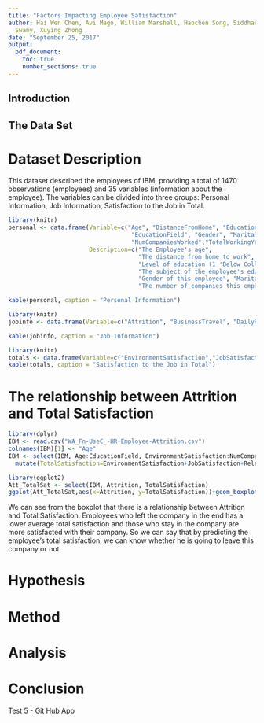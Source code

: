 ```yaml
---
title: "Factors Impacting Employee Satisfaction"
author: Hai Wen Chen, Avi Mago, William Marshall, Haochen Song, Siddharth Srinivasan
  Swamy, Xuying Zhong
date: "September 25, 2017"
output:
  pdf_document:
    toc: true
    number_sections: true
---
```


## Introduction

## The Data Set
# Dataset Description
This dataset described the employees of IBM, providing a total of 1470 observations (employees) and 35 variables (information about the employee). The variables can be divided into three groups: Personal Information, Job Information, Satisfaction to the Job in Total.
```r
library(knitr)
personal <- data.frame(Variable=c("Age", "DistanceFromHome", "Education",
                                   "EducationField", "Gender", "MaritalStatus",
                                   "NumCompaniesWorked","TotalWorkingYears"),
                       Description=c("The Employee's age", 
                                     "The distance from home to work", 
                                     "Level of education (1 'Below College', 2 'College', 3 'Bachelor', 4 'Master', 5 'Doctor')",
                                     "The subject of the employee's education (Human Resources, Life Sciences, Marketing, Medical, Other, Technical Degree)", 
                                     "Gender of this employee", "Marital status of this employee (Divorced, Married, Single)",
                                     "The number of companies this employee has worked", "Total number of years this employee has worked since graduation"))

kable(personal, caption = "Personal Information")
```
```r
library(knitr)
jobinfo <- data.frame(Variable=c("Attrition", "BusinessTravel", "DailyRate","Department","HourlyRate","JobInvolvement","JobLevel","JobRole", "MonthlyIncome", "MonthlyRate", "OverTime", "PercentSalaryHike", "PerformanceRating","StockOptionLevel", "TrainingTimesLastYear","YearsAtCompany", "YearsInCurrentRole", "YearsSinceLastPromotion","YearsWithCurrManager"), Description=c("If this employee left the company", "The frquency of business travel", "sth", "The department of this employee (Human Resource, Research & Development and Sales)","sth","1 'Low', 2 'Medium', 3 'High', 4 'Very High'","The level of this employee's job","The position of this employee (Sales Executive, Research Scientist, Laboratory Technician, Manufacturing Director, Healthcare Representative, Manager, (Other))", "The salary of this employee","sth", "If this employee works over time (Yes, No)", "The percentage of salary hike", "1 'Low', 2 'Good', 3 'Excellent', 4 'Outstanding'", "The amount of stock this employee process", "The length of training the employee took last year", "The number of years this employee has been in the company", "The number of years this employee has been in this position","The number of years since last promotion", "The number of years this employee has been with current manager"))

kable(jobinfo, caption = "Job Information")
```

```r
library(knitr)
totals <- data.frame(Variable=c("EnvironmentSatisfaction","JobSatisfaction","RelationshipSatisfaction","WorkLifeBalance" ), Description=c("Satisfaction to the environment (1 'Low', 2 'Medium', 3 'High', 4 'Very High')","Satisfaction to the job (1 'Low', 2 'Medium', 3 'High', 4 'Very High')","Satisfaction to the relationship (1 'Low', 2 'Medium', 3 'High', 4 'Very High')","The work life balance rate (1 'Bad', 2 'Good', 3 'Better', 4 'Best')"))
kable(totals, caption = "Satisfaction to the Job in Total")
```
# The relationship between Attrition and Total Satisfaction
```r
library(dplyr)
IBM <- read.csv("WA_Fn-UseC_-HR-Employee-Attrition.csv")
colnames(IBM)[1] <- "Age"
IBM <- select(IBM, Age:EducationField, EnvironmentSatisfaction:NumCompaniesWorked, OverTime:RelationshipSatisfaction, StockOptionLevel:YearsWithCurrManager) %>% 
  mutate(TotalSatisfaction=EnvironmentSatisfaction+JobSatisfaction+RelationshipSatisfaction+WorkLifeBalance)

library(ggplot2)
Att_TotalSat <- select(IBM, Attrition, TotalSatisfaction)
ggplot(Att_TotalSat,aes(x=Attrition, y=TotalSatisfaction))+geom_boxplot()
```
We can see from the boxplot that there is a relationship between Attrition and Total Satisfaction. Employees who left the company in the end has a lower average total satisfaction and those who stay in the company are more satisfacted with their company. So we can say that by predicting the employee's total satisfaction, we can know whether he is going to leave this company or not.

# Hypothesis 

# Method 

# Analysis 

# Conclusion 

Test 5 - Git Hub App


